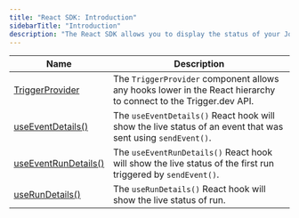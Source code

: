 ```yaml
---
title: "React SDK: Introduction"
sidebarTitle: "Introduction"
description: "The React SDK allows you to display the status of your Jobs and Runs in your React app."
---
```


| Name                                                  | Description                                                                                                      |
| ----------------------------------------------------- | ---------------------------------------------------------------------------------------------------------------- |
| [TriggerProvider](/sdk/react/triggerprovider)         | The `TriggerProvider` component allows any hooks lower in the React hierarchy to connect to the Trigger.dev API. |
| [useEventDetails()](/sdk/react/useeventdetails)       | The `useEventDetails()` React hook will show the live status of an event that was sent using `sendEvent()`.      |
| [useEventRunDetails()](/sdk/react/useeventrundetails) | The `useEventRunDetails()` React hook will show the live status of the first run triggered by `sendEvent()`.     |
| [useRunDetails()](/sdk/react/userundetails)           | The `useRunDetails()` React hook will show the live status of run.                                               |
